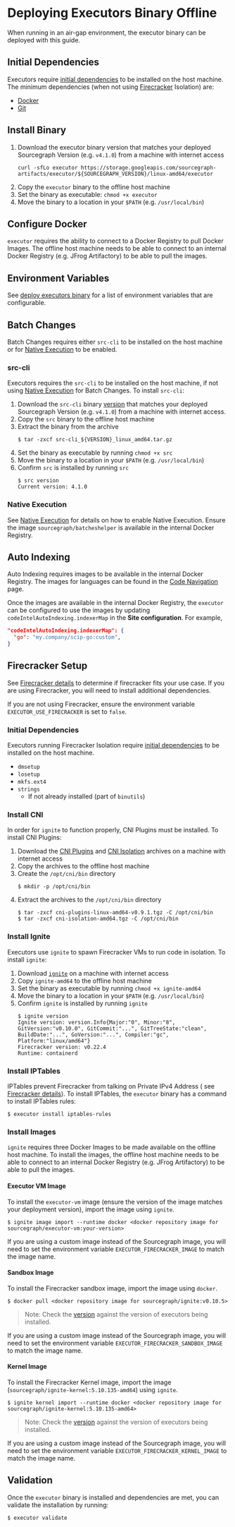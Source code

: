 # Deploying Executors Binary Offline

When running in an air-gap environment, the executor binary can be deployed with this guide.

## Initial Dependencies

Executors
require [initial dependencies](https://docs.sourcegraph.com/admin/executors/deploy_executors_binary#dependencies) to
be installed on the host machine. The minimum dependencies (when not using [Firecracker](/admin/executors/#firecracker)
Isolation) are:

- [Docker](https://docs.docker.com/engine/install/binaries/#install-daemon-and-client-binaries-on-linux)
- [Git](https://git-scm.com/download/linux)

## Install Binary

1. Download the executor binary version that matches your deployed Sourcegraph Version (e.g. `v4.1.0`) from a machine
   with internet access
      ```shell
      curl -sfLo executor https://storage.googleapis.com/sourcegraph-artifacts/executor/${SOURCEGRAPH_VERSION}/linux-amd64/executor
      ```
2. Copy the `executor` binary to the offline host machine
3. Set the binary as executable: `chmod +x executor`
4. Move the binary to a location in your `$PATH` (e.g. `/usr/local/bin`)

## Configure Docker

`executor` requires the ability to connect to a Docker Registry to pull Docker Images. The offline host machine needs to
be able to connect to an internal Docker Registry (e.g. JFrog Artifactory) to be able to
pull the images.

## Environment Variables

See [deploy executors binary](/admin/executors/deploy_executors_binary#step-2-setup-environment-variables) for a list of environment
variables that are configurable.

## Batch Changes

Batch Changes requires either `src-cli` to be installed on the host machine or
for [Native Execution](/admin/executors/native_execution) to be enabled.

### src-cli

Executors requires the `src-cli` to be installed on the host machine, if not
using [Native Execution](/admin/executors/native_execution) for Batch Changes. To install `src-cli`:

1. Download the `src-cli` binary [version](https://github.com/sourcegraph/src-cli/releases) that matches your deployed
   Sourcegraph Version (e.g. `v4.1.0`) from a machine with internet access.
2. Copy the `src` binary to the offline host machine
3. Extract the binary from the archive
      ```shell
      $ tar -zxcf src-cli_${VERSION}_linux_amd64.tar.gz
      ```
4. Set the binary as executable by running `chmod +x src`
5. Move the binary to a location in your `$PATH` (e.g. `/usr/local/bin`)
6. Confirm `src` is installed by running `src`
      ```shell
      $ src version
      Current version: 4.1.0
      ```

### Native Execution

See [Native Execution](native_execution) for details on how to enable Native Execution. Ensure the
image `sourcegraph/batcheshelper` is available in the internal Docker Registry.

## Auto Indexing

Auto Indexing requires images to be available in the internal Docker Registry. The images for languages can be found in
the [Code Navigation](/code_navigation/index) page.

Once the images are available in the internal Docker Registry, the `executor` can be configured to use the images by
updating `codeIntelAutoIndexing.indexerMap` in the **Site configuration**. For example,

```json
"codeIntelAutoIndexing.indexerMap": {
  "go": "my.company/scip-go:custom",
}
```

## Firecracker Setup

See [Firecracker details](/admin/executors/firecracker) to determine if firecracker fits your use case. If you are using
Firecracker, you will need to install additional dependencies.

If you are not using Firecracker, ensure the environment variable `EXECUTOR_USE_FIRECRACKER` is set to `false`.

### Initial Dependencies

Executors running Firecracker Isolation
require [initial dependencies](https://docs.sourcegraph.com/admin/executors/deploy_executors_binary#dependencies) to
be installed on the host machine.

- `dmsetup`
- `losetup`
- `mkfs.ext4`
- `strings`
  - If not already installed (part of `binutils`)

### Install CNI

In order for `ignite` to function properly, CNI Plugins must be installed. To install CNI Plugins:

1. Download
   the [CNI Plugins](https://github.com/containernetworking/plugins/releases/download/v0.9.1/cni-plugins-linux-amd64-v0.9.1.tgz)
   and [CNI Isolation](https://github.com/AkihiroSuda/cni-isolation/releases/download/v0.0.4/cni-isolation-amd64.tgz)
   archives on a machine with internet access
2. Copy the archives to the offline host machine
3. Create the `/opt/cni/bin` directory
      ```shell
      $ mkdir -p /opt/cni/bin
      ```
4. Extract the archives to the `/opt/cni/bin` directory
      ```shell
      $ tar -zxcf cni-plugins-linux-amd64-v0.9.1.tgz -C /opt/cni/bin
      $ tar -zxcf cni-isolation-amd64.tgz -C /opt/cni/bin
      ```

### Install Ignite

Executors use `ignite` to spawn Firecracker VMs to run code in isolation. To install `ignite`:

1. Download [`ignite`](https://github.com/sourcegraph/ignite/releases/download/v0.10.5/ignite-amd64) on a machine with
   internet access
2. Copy `ignite-amd64` to the offline host machine
3. Set the binary as executable by running `chmod +x ignite-amd64`
4. Move the binary to a location in your `$PATH` (e.g. `/usr/local/bin`)
5. Confirm `ignite` is installed by running `ignite`
      ```shell
      $ ignite version
      Ignite version: version.Info{Major:"0", Minor:"8", GitVersion:"v0.10.0", GitCommit:"...", GitTreeState:"clean", BuildDate:"...", GoVersion:"...", Compiler:"gc", Platform:"linux/amd64"}
      Firecracker version: v0.22.4
      Runtime: containerd
      ```

### Install IPTables

IPTables prevent Firecracker from talking on Private IPv4 Address (
see [Firecracker details](/admin/executors/firecracker#known-caveats)). To install IPTables, the `executor` binary has a command to
install IPTables rules:

```shell
$ executor install iptables-rules
```

### Install Images

`ignite` requires three Docker Images to be made available on the offline host machine. To install the images, the
offline host machine needs to be able to connect to an internal Docker Registry (e.g. JFrog Artifactory) to be able to
pull the images.

#### Executor VM Image

To install the `executor-vm` image (ensure the version of the image matches your deployment version), import the image using `ignite`.

```shell
$ ignite image import --runtime docker <docker repository image for sourcegraph/executor-vm:your-version>
```

If you are using a custom image instead of the Sourcegraph image, you will need to set the environment variable
`EXECUTOR_FIRECRACKER_IMAGE` to match the image name.

#### Sandbox Image

To install the Firecracker sandbox image, import the image using `docker`.

```shell
$ docker pull <docker repository image for sourcegraph/ignite:v0.10.5>
```

> Note: Check the [version](https://sourcegraph.com/github.com/sourcegraph/sourcegraph@main/-/blob/cmd/executor/internal/config/consts.go?L15) against the version of executors being installed.

If you are using a custom image instead of the Sourcegraph image, you will need to set the environment variable
`EXECUTOR_FIRECRACKER_SANDBOX_IMAGE` to match the image name.

#### Kernel Image

To install the Firecracker Kernel image, import the image (`sourcegraph/ignite-kernel:5.10.135-amd64`) using `ignite`.

```shell
$ ignite kernel import --runtime docker <docker repository image for sourcegraph/ignite-kernel:5.10.135-amd64>
```

> Note: Check the [version](https://sourcegraph.com/github.com/sourcegraph/sourcegraph@main/-/blob/cmd/executor/internal/config/consts.go?L18) against the version of executors being installed.

If you are using a custom image instead of the Sourcegraph image, you will need to set the environment variable
`EXECUTOR_FIRECRACKER_KERNEL_IMAGE` to match the image name.

## Validation

Once the `executor` binary is installed and dependencies are met, you can validate the installation by running:

```shell
$ executor validate
```
